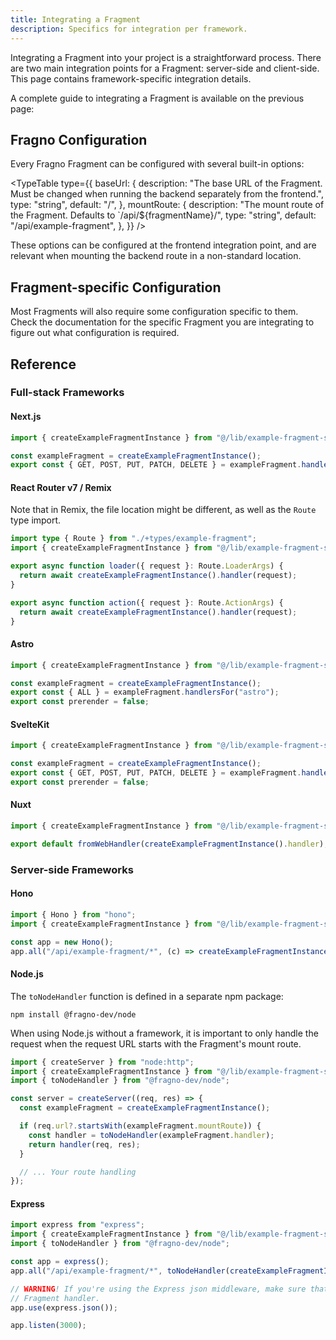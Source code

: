 ```yaml
---
title: Integrating a Fragment
description: Specifics for integration per framework.
---
```



Integrating a Fragment into your project is a straightforward process. There are two main
integration points for a Fragment: server-side and client-side. This page contains
framework-specific integration details.

A complete guide to integrating a Fragment is available on the previous page:

<Cards>
  <Card
    title="User Quick Start"
    href="/docs/user-quick-start"
    description="Learn how to integrate a Fragment into your codebase."
  />
</Cards>

## Fragno Configuration

Every Fragno Fragment can be configured with several built-in options:

<TypeTable
  type={{
    baseUrl: {
      description:
        "The base URL of the Fragment. Must be changed when running the backend separately from the frontend.",
      type: "string",
      default: "/",
    },
    mountRoute: {
      description: "The mount route of the Fragment. Defaults to `/api/${fragmentName}/",
      type: "string",
      default: "/api/example-fragment",
    },
  }}
/>

These options can be configured at the frontend integration point, and are relevant when mounting
the backend route in a non-standard location.

## Fragment-specific Configuration

Most Fragments will also require some configuration specific to them. Check the documentation for
the specific Fragment you are integrating to figure out what configuration is required.

## Reference

### Full-stack Frameworks

#### Next.js

```typescript title="app/api/example-fragment/[...all]/route.ts"
import { createExampleFragmentInstance } from "@/lib/example-fragment-server";

const exampleFragment = createExampleFragmentInstance();
export const { GET, POST, PUT, PATCH, DELETE } = exampleFragment.handlersFor("nextjs");
```

#### React Router v7 / Remix

Note that in Remix, the file location might be different, as well as the `Route` type import.

```typescript title="app/routes/api/example-fragment.tsx"
import type { Route } from "./+types/example-fragment";
import { createExampleFragmentInstance } from "@/lib/example-fragment-server";

export async function loader({ request }: Route.LoaderArgs) {
  return await createExampleFragmentInstance().handler(request);
}

export async function action({ request }: Route.ActionArgs) {
  return await createExampleFragmentInstance().handler(request);
}
```

#### Astro

```typescript title="src/pages/api/example-fragment/[...all].ts"
import { createExampleFragmentInstance } from "@/lib/example-fragment-server";

const exampleFragment = createExampleFragmentInstance();
export const { ALL } = exampleFragment.handlersFor("astro");
export const prerender = false;
```

#### SvelteKit

```ts title="routes/api/example-fragment/[...path].ts"
import { createExampleFragmentInstance } from "@/lib/example-fragment-server";

const exampleFragment = createExampleFragmentInstance();
export const { GET, POST, PUT, PATCH, DELETE } = exampleFragment.handlersFor("sveltekit");
export const prerender = false;
```

#### Nuxt

```typescript title="server/api/example-fragment/[...all].ts"
import { createExampleFragmentInstance } from "@/lib/example-fragment-server";

export default fromWebHandler(createExampleFragmentInstance().handler);
```

### Server-side Frameworks

#### Hono

```typescript title="index.ts"
import { Hono } from "hono";
import { createExampleFragmentInstance } from "@/lib/example-fragment-server";

const app = new Hono();
app.all("/api/example-fragment/*", (c) => createExampleFragmentInstance().handler(c.req.raw));
```

#### Node.js

The `toNodeHandler` function is defined in a separate npm package:

```npm
npm install @fragno-dev/node
```

When using Node.js without a framework, it is important to only handle the request when the request
URL starts with the Fragment's mount route.

```typescript title="index.ts"
import { createServer } from "node:http";
import { createExampleFragmentInstance } from "@/lib/example-fragment-server";
import { toNodeHandler } from "@fragno-dev/node";

const server = createServer((req, res) => {
  const exampleFragment = createExampleFragmentInstance();

  if (req.url?.startsWith(exampleFragment.mountRoute)) {
    const handler = toNodeHandler(exampleFragment.handler);
    return handler(req, res);
  }

  // ... Your route handling
});
```

#### Express

```typescript title="server.js"
import express from "express";
import { createExampleFragmentInstance } from "@/lib/example-fragment-server";
import { toNodeHandler } from "@fragno-dev/node";

const app = express();
app.all("/api/example-fragment/*", toNodeHandler(createExampleFragmentInstance().handler));

// WARNING! If you're using the Express json middleware, make sure that it's mounted AFTER the
// Fragment handler.
app.use(express.json());

app.listen(3000);
```

